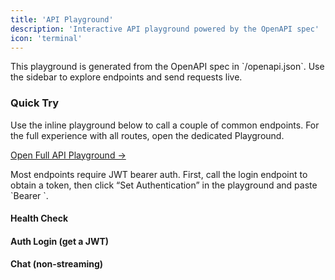 ```yaml
---
title: 'API Playground'
description: 'Interactive API playground powered by the OpenAPI spec'
icon: 'terminal'
---
```


<Note>
This playground is generated from the OpenAPI spec in `/openapi.json`. Use the sidebar to explore endpoints and send requests live.
</Note>


### Quick Try

Use the inline playground below to call a couple of common endpoints. For the full experience with all routes, open the dedicated Playground.

<a href="/api">Open Full API Playground →</a>

<Note>
Most endpoints require JWT bearer auth. First, call the login endpoint to obtain a token, then click “Set Authentication” in the playground and paste `Bearer <your_token>`.
</Note>

#### Health Check

<ApiPlayground method="GET" path="/api/v1/health" />

#### Auth Login (get a JWT)

<ApiPlayground method="POST" path="/api/v1/auth/login" />

#### Chat (non-streaming)

<ApiPlayground method="POST" path="/api/v1/chatbot/chat" />
